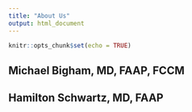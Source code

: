 ```yaml
---
title: "About Us"
output: html_document
---
```


```r
knitr::opts_chunk$set(echo = TRUE)
```


## Michael Bigham, MD, FAAP, FCCM 

## Hamilton Schwartz, MD, FAAP

